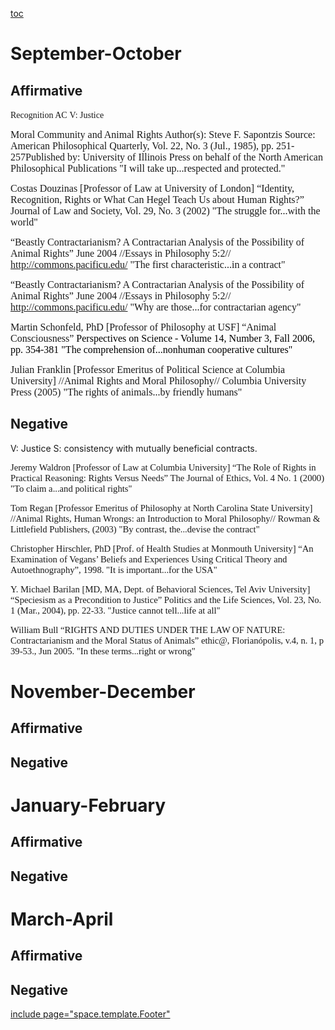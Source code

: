 [[toc]]
=September-October= 
==Affirmative== 
<span style="font-family: Calibri;">Recognition AC</span>
<span style="font-family: Calibri;">V: Justice</span>

<span style="font-family: Calibri; font-size: 12pt;">Moral Community and Animal Rights Author(s): Steve F. Sapontzis Source: American Philosophical Quarterly, Vol. 22, No. 3 (Jul., 1985), pp. 251-257Published by: University of Illinois Press on behalf of the North American Philosophical Publications "I will take up...respected and protected."</span>


<span style="font-family: Calibri; font-size: 12pt;">Costas Douzinas [Professor of Law at University of London] “Identity, Recognition, Rights or What Can Hegel Teach Us about Human Rights?” Journal of Law and Society, Vol. 29, No. 3 (2002) "The struggle for...with the world"</span>


<span style="font-family: Calibri; font-size: 12pt;">“Beastly Contractarianism? A Contractarian Analysis of the Possibility of Animal Rights” June 2004 //Essays in Philosophy 5:2// http://commons.pacificu.edu/ "The first characteristic...in a contract"</span>


<span style="font-family: Calibri; font-size: 12pt;">“Beastly Contractarianism? A Contractarian Analysis of the Possibility of Animal Rights” June 2004 //Essays in Philosophy 5:2// http://commons.pacificu.edu/ "Why are those...for contractarian agency"</span>


<span style="font-family: Calibri; font-size: 12pt;">Martin Schonfeld, PhD [Professor of Philosophy at USF] “Animal Consciousness” </span><span style="color: black; font-family: Calibri; font-size: 12pt;">Perspectives on Science - Volume 14, Number 3, Fall 2006, pp. 354-381 "The comprehension of...nonhuman cooperative cultures"</span>


<span style="font-family: Calibri; font-size: 12pt;">Julian Franklin [Professor Emeritus of Political Science at Columbia University] //Animal Rights and Moral Philosophy// Columbia University Press (2005) "The rights of animals...by friendly humans"</span>

==Negative== 
V: Justice
S: consistency with mutually beneficial contracts.

<span style="font-family: Calibri; font-size: 11pt;">Jeremy Waldron [Professor of Law at Columbia University] “The Role of Rights in Practical Reasoning: Rights Versus Needs” The Journal of Ethics, Vol. 4 No. 1 (2000) "To claim a...and political rights"</span>


<span style="font-family: Calibri; font-size: 11pt;">Tom Regan [Professor Emeritus of Philosophy at North Carolina State University] //Animal Rights, Human Wrongs: an Introduction to Moral Philosophy// Rowman & Littlefield Publishers, (2003) "By contrast, the...devise the contract"</span>

<span style="font-family: Calibri; font-size: 11pt;">Christopher Hirschler, PhD [Prof. of Health Studies at Monmouth University] “An Examination of Vegans’ Beliefs and Experiences Using Critical Theory and Autoethnography”, 1998. "It is important...for the USA"</span>

<span style="font-family: Calibri; font-size: 11pt;">Y. Michael Barilan [MD, MA, Dept. of Behavioral Sciences, Tel Aviv University] “Speciesism as a Precondition to Justice” Politics and the Life Sciences, Vol. 23, No. 1 (Mar., 2004), pp. 22-33. "Justice cannot tell...life at all"</span>


<span style="font-family: Calibri; font-size: 11pt;">William Bull “RIGHTS AND DUTIES UNDER THE LAW OF NATURE: Contractarianism and the Moral Status of Animals” </span>
<span style="font-family: Calibri; font-size: 11pt;">ethic@, Florianópolis, v.4, n. 1, p 39-53., Jun 2005. "In these terms...right or wrong"</span>




=November-December= 
==Affirmative== 
==Negative== 

=January-February= 
==Affirmative== 
==Negative== 

=March-April= 
==Affirmative== 
==Negative== 

[[include page="space.template.Footer"]]